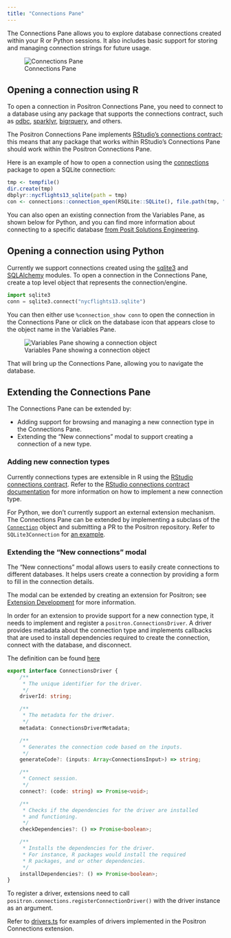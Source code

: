 ```yaml
---
title: "Connections Pane"
---
```


The Connections Pane allows you to explore database connections created within your R or Python sessions.
It also includes basic support for storing and managing connection strings for future usage.

![Connections Pane](images/connections-pane.png)

## Opening a connection using R

To open a connection in Positron Connections Pane, you need to connect to a database using any
package that supports the connections contract, such as [odbc](https://github.com/r-dbi/odbc), [sparklyr](https://github.com/rstudio/sparklyr),
[bigrquery](https://github.com/r-dbi/bigrquery), and others.

The Positron Connections Pane implements [RStudio's connections contract](https://rstudio.github.io/rstudio-extensions/connections-contract.html); this means that any package that works within RStudio's Connections Pane should work within the Positron Connections Pane.

Here is an example of how to open a connection using the [connections](https://github.com/rstudio/connections) package to open a SQLite connection:

``` r
tmp <- tempfile()
dir.create(tmp)
dbplyr::nycflights13_sqlite(path = tmp)
con <- connections::connection_open(RSQLite::SQLite(), file.path(tmp, "nycflights13.sqlite"))
```

You can also open an existing connection from the Variables Pane, as shown below for Python, and you can find more information about connecting to a specific database [from Posit Solutions Engineering](https://solutions.posit.co/connections/db/databases/).

## Opening a connection using Python

Currently we support connections created using the [sqlite3](https://docs.python.org/3/library/sqlite3.html) and [SQLAlchemy](https://www.sqlalchemy.org) modules.
To open a connection in the Connections Pane, create a top level object that represents the connection/engine.

``` python
import sqlite3
conn = sqlite3.connect("nycflights13.sqlite")
```

You can then either use `%connection_show conn` to open the connection in the Connections Pane or click on
the database icon that appears close to the object name in the Variables Pane.

![Variables Pane showing a connection object](images/connections-pane-variables-pane.png)

That will bring up the Connections Pane, allowing you to navigate the database.

## Extending the Connections Pane

The Connections Pane can be extended by:

- Adding support for browsing and managing a new connection type in the Connections Pane.
- Extending the "New connections" modal to support creating a connection of a new type.

### Adding new connection types

Currently connections types are extensible in R using the [RStudio connections contract](https://rstudio.github.io/rstudio-extensions/connections-contract.html).
Refer to the [RStudio connections contract documentation](https://rstudio.github.io/rstudio-extensions/connections-contract.html) for more information on how to implement a new connection type.

For Python, we don't currently support an external extension mechanism. The Connections Pane can be extended by implementing
a subclass of the [`Connection`](https://github.com/posit-dev/positron/blob/5140ddd59a3071c8c73e6135f0f1bb5d27f0bcae/extensions/positron-python/python_files/posit/positron/connections.py#L64-L159) object and submitting a PR to the Positron repository. Refer to `SQLite3Connection` for [an example](https://github.com/posit-dev/positron/blob/5140ddd59a3071c8c73e6135f0f1bb5d27f0bcae/extensions/positron-python/python_files/posit/positron/connections.py#L501-L616).

### Extending the "New connections" modal

The "New connections" modal allows users to easily create connections to different databases. 
It helps users create a connection by providing a form to fill in the connection details.

The modal can be extended by creating an extension for Positron; see [Extension Development](extension-development.qmd) for more information. 

In order for an extension to provide support for a new connection type, it needs to implement and 
register a `positron.ConnectionsDriver`. A driver provides metadata about the connection type and
implements callbacks that are used to install dependencies required to create the connection, connect
with the database, and disconnect.

The definition can be found [here](https://github.com/posit-dev/positron/blob/d939b3df7d6f5ab65a134ad843fce24550ef6125/src/positron-dts/positron.d.ts#L1231)

```ts
export interface ConnectionsDriver {
    /**
     * The unique identifier for the driver.
     */
    driverId: string;

    /**
     * The metadata for the driver.
     */
    metadata: ConnectionsDriverMetadata;

    /**
     * Generates the connection code based on the inputs.
     */
    generateCode?: (inputs: Array<ConnectionsInput>) => string;

    /**
     * Connect session.
     */
    connect?: (code: string) => Promise<void>;

    /**
     * Checks if the dependencies for the driver are installed
     * and functioning.
     */
    checkDependencies?: () => Promise<boolean>;

    /**
     * Installs the dependencies for the driver.
     * For instance, R packages would install the required
     * R packages, and or other dependencies.
     */
    installDependencies?: () => Promise<boolean>;
}
```

To register a driver, extensions need to call `positron.connections.registerConnectionDriver()` with
the driver instance as an argument.

Refer to [drivers.ts](https://github.com/posit-dev/positron/blob/3ef420c66eaf888c3eabfcb3631317117ef620f2/extensions/positron-connections/src/drivers.ts) for examples of drivers implemented in the Positron Connections extension.
